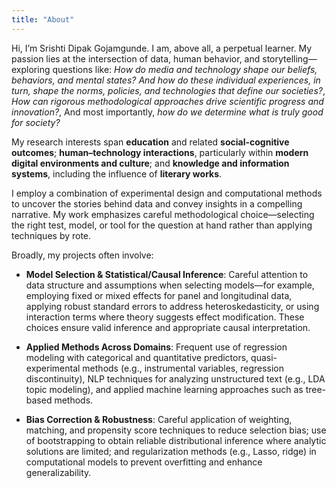 ```yaml
---
title: "About"
---
```


Hi, I'm Srishti Dipak Gojamgunde. I am, above all, a perpetual learner. My passion lies at the intersection of data, human behavior, and storytelling—exploring questions like: *How do media and technology shape our beliefs, behaviors, and mental states? And how do these individual experiences, in turn, shape the norms, policies, and technologies that define our societies?*, *How can rigorous methodological approaches drive scientific progress and innovation?*, And most importantly, *how do we determine what is truly good for society?*

My research interests span **education** and related **social-cognitive outcomes**; **human–technology interactions**, particularly within **modern digital environments and culture**; and **knowledge and information systems**, including the influence of **literary works**.

I employ a combination of experimental design and computational methods to uncover the stories behind data and convey insights in a compelling narrative. My work emphasizes careful methodological choice—selecting the right test, model, or tool for the question at hand rather than applying techniques by rote.

Broadly, my projects often involve:

- **Model Selection & Statistical/Causal Inference**: Careful attention to data structure and assumptions when selecting models—for example, employing fixed or mixed effects for panel and longitudinal data, applying robust standard errors to address heteroskedasticity, or using interaction terms where theory suggests effect modification. These choices ensure valid inference and appropriate causal interpretation.

::: my-4
:::

- **Applied Methods Across Domains**: Frequent use of regression modeling with categorical and quantitative predictors, quasi-experimental methods (e.g., instrumental variables, regression discontinuity), NLP techniques for analyzing unstructured text (e.g., LDA topic modeling), and applied machine learning approaches such as tree-based methods.

::: my-4
:::

- **Bias Correction & Robustness**: Careful application of weighting, matching, and propensity score techniques to reduce selection bias; use of bootstrapping to obtain reliable distributional inference where analytic solutions are limited; and regularization methods (e.g., Lasso, ridge) in computational models to prevent overfitting and enhance generalizability.